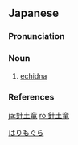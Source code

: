 ==Japanese==
{{ja-kanjitab|はり||}}

===Pronunciation===
{{ja-pron|はりもぐら|acc=3|acc_ref=DJR}}

===Noun===
{{ja-noun|はりもぐら|ハリモグラ}}

# [[echidna]]

===References===
<references/>

[[Category:ja:Mammals|はりもぐら]]

[[ja:針土竜]]
[[ro:針土竜]]